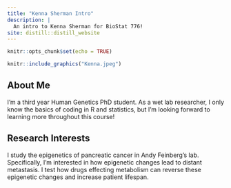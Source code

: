 ```yaml
---
title: "Kenna Sherman Intro"
description: |
  An intro to Kenna Sherman for BioStat 776!
site: distill::distill_website
---
```


```r
knitr::opts_chunk$set(echo = TRUE)
```


```r
knitr::include_graphics("Kenna.jpeg")
```


## About Me

I'm a third year Human Genetics PhD student. As a wet lab researcher, I only know the basics of coding in R and statistics, but I’m looking forward to learning more throughout this course!

## Research Interests

I study the epigenetics of pancreatic cancer in Andy Feinberg's lab. Specifically, I'm interested in how epigenetic changes lead to distant metastasis. I test how drugs effecting metabolism can reverse these epigenetic changes and increase patient lifespan.